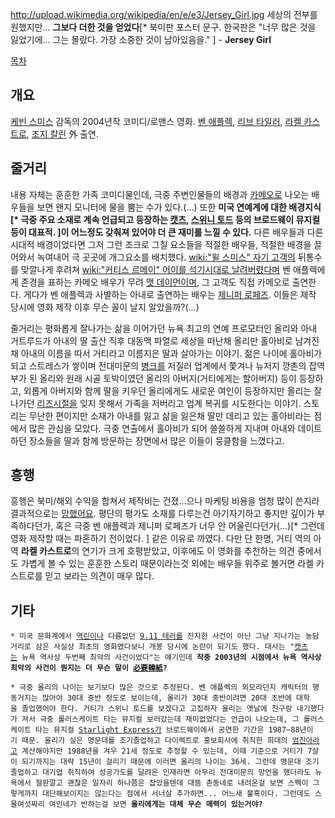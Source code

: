 http://upload.wikimedia.org/wikipedia/en/e/e3/Jersey_Girl.jpg
세상의 전부를 원했지만... '''그보다 더한 것을 얻었다'''[* 북미판 포스터 문구. 한국판은 "너무 많은 것을 잃었기에... 그는 몰랐다. 가장 소중한 것이 남아있음을." ] - '''Jersey Girl'''

[[목차]]

== 개요 ==
[[케빈 스미스]] 감독의 2004년작 코미디/로맨스 영화. [[벤 애플렉]], [[리브 타일러]], [[라켈 카스트로]], [[조지 칼린]] 外 출연.

== 줄거리 ==
내용 자체는 훈훈한 가족 코미디물인데, 극중 주변인물들의 배경과 [[카메오]]로 나오는 배우들을 보면 왠지 모니터에 물을 뿜는 수가 있다.(...) 또한 '''미국 연예계에 대한 배경지식[* 극중 주요 소재로 계속 언급되고 등장하는 [[캣츠]], [[스위니 토드]] 등의 브로드웨이 뮤지컬 등이 대표적. ]이 어느정도 갖춰져 있어야 더 큰 재미를 느낄 수 있다.''' 다른 배우들과 다른 시대적 배경이었다면 그저 그런 조크로 그칠 요소들을 적절한 배우들, 적절한 배경을 끌어와서 녹여내어 극 곳곳에 개그요소를 배치했다. [[wiki:"윌 스미스" 자기 고객]]의 뒤통수를 맞깔나게 후려쳐 [[wiki:"커티스 르메이" 어이를 석기시대로 날려버렸다]]며 벤 애플렉에게 존경을 표하는 카메오 배우가 무려 [[맷 데이먼]]이며, 그 고객도 직접 카메오로 출연한다. 게다가 벤 애플렉과 사별하는 아내로 출연하는 배우는 [[제니퍼 로페즈]]. 이들은 제작 당시에 영화 제작 이후 무슨 꼴이 날지 알았을까?(...)

줄거리는 평화롭게 잘나가는 삶을 이어가던 뉴욕 최고의 연예 프로모터인 올리와 아내 거트루드가 아내의 딸 출산 직후 대동맥 파열로 세상을 떠난채 올리만 홀아비로 남겨진채 아내의 이름을 따서 거티라고 이름지은 딸과 살아가는 이야기. 젊은 나이에 홀아비가 되고 스트레스가 쌓이며 전대미문의 [[병크]]를 저질러 업계에서 쫓겨나 뉴저지 깡촌의 잡역부가 된 올리와 원래 시골 토박이였던 올리의 아버지(거티에게는 할아버지) 등이 등장하고, 외롭게 아버지와 함께 딸을 키우던 올리에게도 새로운 여인이 등장하지만 올리는 잘나가던 [[리즈시절]]을 잊지 못해서 가족을 저버리고 업계 복귀를 시도한다는 이야기. 스토리는 무난한 편이지만 소재가 아내를 잃고 삶을 잃은채 딸만 데리고 있는 홀아비라는 점에서 많은 관심을 모았다. 극중 연출에서 홀아비가 되어 쓸쓸하게 지내며 아내와 데이트하던 장소들을 딸과 함께 방문하는 장면에서 많은 이들이 뭉클함을 느꼈다고.

== 흥행 ==
흥행은 북미/해외 수익을 합쳐서 제작비는 건졌...으나 마케팅 비용을 엄청 많이 쓴지라 결과적으로는 [[망했어요]]. 평단의 평가도 소재를 다루는건 아기자기하고 좋지만 깊이가 부족하다던가, 혹은 극중 벤 애플렉과 제니퍼 로페즈가 너무 안 어울린다던가(...)[* 그런데 영화 제작할 때는 파혼하기 전이었다. ] 같은 이유로 까였다. 다만 단 한명, 거티 역의 아역 '''라켈 카스트로'''의 연기가 크게 호평받았고, 이후에도 이 영화를 추천하는 의견 중에서도 가볍게 볼 수 있는 훈훈한 스토리 때문이라는것 외에는 배우들 위주로 볼거면 라켈 카스트로를 믿고 보라는 의견이 매우 많다.

== 기타 ==
 * 미국 문화계에서 [[역린]]이나 다름없던 [[9.11 테러]]를 진지한 사건이 아닌 그냥 지나가는 농담거리로 삼은 사실상 최초의 영화였다보니 개봉 당시에 논란이 되기도 했다. 대사는 "[[캣츠]]는 뉴욕 역사상 두번째 최악의 사건이었다"는 얘기인데 '''작중 2003년의 시점에서 뉴욕 역사상 최악의 사건이 뭔지는 더 무슨 말이 [[必要韓紙]]?'''

 * 극중 올리의 나이는 보기보다 많은 것으로 추정된다. 벤 애플렉의 외모라던지 캐릭터의 행동거지는 많아야 30대 중반 정도로 보이는데, 올리가 30대 중반이려면 20대 초반에 대학을 졸업했어야 한다. 거티가 스위니 토드를 보겠다고 고집하자 올리는 옛날에 친구랑 내기했다가 져서 극중 롤러스케이트 타는 뮤지컬 보러갔는데 재미없었다는 언급이 나오는데, 그 롤러스케이트 타는 뮤지컬 [[Starlight Express]]가 브로드웨이에서 공연한 기간은 1987~88년이기 때문. 올리가 실은 명문대를 조기졸업하고 다이렉트로 홍보회사에 취직한 희대의 [[엄친아]]라고 계산해야지만 1988년을 겨우 21세 정도로 추정할 수 있는데, 이때 기준으로 거티가 7살이 되기까지는 대략 15년이 걸리기 때문에 이러면 올리의 나이는 36세. 그런데 명문대 조기졸업하고 대기업 취직하여 성공가도를 달려온 인재라면 아무리 전대미문의 망언을 했더라도 뉴욕에서 철판깔고 괜찮은 일자리 하나쯤은 잡았을텐데 대뜸 촌동네로 내려온걸 보면 스펙이 그렇게까지 대단해보이지는 않는다는 점에서 서너살 추가하면... 어느새 불혹이다. 그런데도 스물여섯짜리 여인네가 반하는걸 보면 '''올리에게는 대체 무슨 매력이 있는거야?'''
